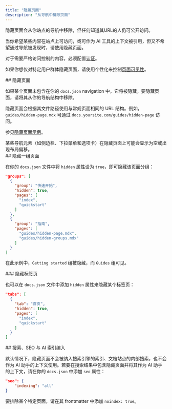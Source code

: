 ```yaml
---
title: "隐藏页面"
description: "从导航中排除页面"
---
```


隐藏页面会从你站点的导航中移除，但任何知道其URL的人仍可公开访问。

当你希望某些内容在站点上可访问，或可作为 AI 工具的上下文被引用，但又不希望通过导航被发现时，请使用隐藏页面。

对于需要严格访问控制的内容，必须配置[认证](/zh/deploy/authentication-setup)。

如果你想仅对特定用户群体隐藏页面，请使用个性化来控制[页面可见性](/zh/authentication-personalization/overview#page-visibility)。

<div id="hiding-a-page">
  ## 隐藏页面
</div>

如果某个页面未包含在你的 `docs.json` navigation 中，它将被隐藏。要隐藏页面，请将其从你的导航结构中移除。

隐藏页面会根据其文件路径使用与常规页面相同的 URL 结构。例如，`guides/hidden-page.mdx` 可通过 `docs.yoursite.com/guides/hidden-page` 访问。

参见[隐藏页面示例](/zh/organize/hidden-page-example)。

<Note>
  某些导航元素（如侧边栏、下拉菜单和选项卡）在隐藏页面上可能会显示为空或出现布局偏移。
</Note>

<div id="hiding-a-group-of-pages">
  ## 隐藏一组页面
</div>

在你的 `docs.json` 文件中将 `hidden` 属性设为 `true`，即可隐藏该页面分组：

```json highlight={4}
"groups": [
  {
    "group": "快速开始",
    "hidden": true,
    "pages": [
      "index",
      "quickstart"
    ]
  },
  {
    "group": "指南",
    "pages": [
      "guides/hidden-page.mdx",
      "guides/hidden-groups.mdx"
    ]
  }
]
```

在此示例中，`Getting started` 组被隐藏，而 `Guides` 组可见。

<div id="hiding-a-tab">
  ### 隐藏标签页
</div>

也可以在 `docs.json` 文件中添加 `hidden` 属性来隐藏某个标签页：

```json highlight={4}
"tabs": [
  {
    "tab": "首页",
    "hidden": true,
    "pages": [
      "index",
      "quickstart"
    ]
  }
]
```

<div id="search-seo-and-ai-indexing">
  ## 搜索、SEO 与 AI 索引编入
</div>

默认情况下，隐藏页面不会被纳入搜索引擎的索引、文档站点的内部搜索，也不会作为 AI 助手的上下文使用。若要在搜索结果中包含隐藏页面并将其作为 AI 助手的上下文，请在你的 `docs.json` 中添加 `seo` 属性：

```json
"seo": {
    "indexing": "all"
}
```

要排除某个特定页面，请在其 frontmatter 中添加 `noindex: true`。
